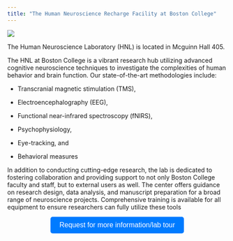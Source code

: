 ```yaml
---
title: "The Human Neuroscience Recharge Facility at Boston College"
---
```


![](images/human-neuroscience-lab-logo.png)

The Human Neuroscience Laboratory (HNL) is located in Mcguinn Hall 405.

The HNL at Boston College is a vibrant research hub utilizing advanced cognitive neuroscience techniques to investigate the complexities of human behavior and brain function. Our state-of-the-art methodologies include:

-   Transcranial magnetic stimulation (TMS),

-   Electroencephalography (EEG),

-    Functional near-infrared spectroscopy (fNIRS),

-   Psychophysiology,

-   Eye-tracking, and

-   Behavioral measures

In addition to conducting cutting-edge research, the lab is dedicated to fostering collaboration and providing support to not only Boston College faculty and staff, but to external users as well. The center offers guidance on research design, data analysis, and manuscript preparation for a broad range of neuroscience projects. Comprehensive training is available for all equipment to ensure researchers can fully utilize these tools

```{=html}
<center>
<button onclick="window.location.href='https://forms.gle/2cEw9pnZ34ZxnVWx6';" 
        style="padding: 10px 20px; font-size: 16px; background-color: #007BFF; color: white; border: none; border-radius: 5px; cursor: pointer;">
    Request for more information/lab tour
</button>
</center>
```
